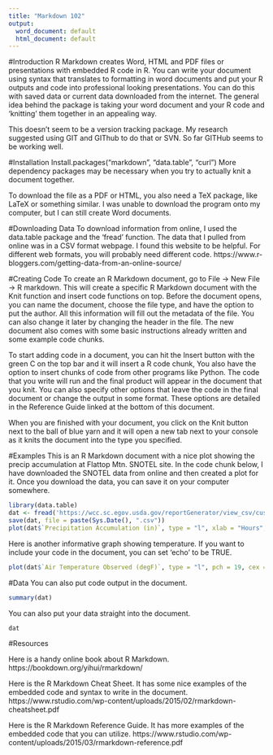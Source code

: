 ```yaml
---
title: "Markdown 102"
output:
  word_document: default
  html_document: default
---
```


#Introduction 
R Markdown creates Word, HTML and PDF files or presentations with embedded R code in R. You can write your document using syntax that translates to formatting in word documents and put your R outputs and code into professional looking presentations. You can do this with saved data or current data downloaded from the internet. The general idea behind the package is taking your word document and your R code and 'knitting' them together in an appealing way. 

This doesn't seem to be a version tracking package. My research suggested using GIT and GIThub to do that or SVN. So far GITHub seems to be working well. 

#Installation
Install.packages("markdown", "data.table", "curl")
More dependency packages may be necessary when you try to actually knit a document together. 

To download the file as a PDF or HTML, you also need a TeX package, like LaTeX or something similar. I was unable to download the program onto my computer, but I can still create Word documents. 


#Downloading Data
To download information from online, I used the data.table package and the 'fread' function. The data that I pulled from online was in a CSV format webpage. I found this website to be helpful. For different web formats, you will probably need different code. 
https://www.r-bloggers.com/getting-data-from-an-online-source/ 


#Creating Code 
To create an R Markdown document, go to File -> New File -> R markdown. This will create a specific R Markdown document with the Knit function and insert code functions on top. Before the document opens, you can name the document, choose the file type, and have the option to put the author. All this information will fill out the metadata of the file. You can also change it later by changing the header in the file. The new document also comes with some basic instructions already written and some example code chunks. 

To start adding code in a document, you can hit the Insert button with the green C on the top bar and it will insert a R code chunk, You also have the option to insert chunks of code from other programs like Python. The code that you write will run and the final product will appear in the document that you knit. You can also specify other options that leave the code in the final document or change the output in some format. These options are detailed in the Reference Guide linked at the bottom of this document. 

When you are finished with your document, you click on the Knit button next to the ball of blue yarn and it will open a new tab next to your console as it knits the document into the type you specified. 


#Examples 
This is an R Markdown document with a nice plot showing the precip accumulation at Flattop Mtn. SNOTEL site. In the code chunk below, I have downloaded the SNOTEL data from online and then created a plot for it. Once you download the data, you can save it on your computer somewhere.
```r
library(data.table)
dat <- fread('https://wcc.sc.egov.usda.gov/reportGenerator/view_csv/customSingleStationReport/hourly/482:MT:SNTL%7Cid=%22%22%7Cname/-167,0/WTEQ::value,SNWD::value,PREC::value,TOBS::value')
save(dat, file = paste(Sys.Date(), ".csv"))
plot(dat$`Precipitation Accumulation (in)`, type = "l", xlab = "Hours", ylab = "Precipitation Accumulation (in)")
```


Here is another informative graph showing temperature. If you want to include your code in the document, you can set 'echo' to be TRUE. 
```r
plot(dat$`Air Temperature Observed (degF)`, type = "l", pch = 19, cex = .5, xlab = "Hours", ylab = "Air Temp (degF)")
```



#Data
You can also put code output in the document. 
```r
summary(dat)
```

You can also put your data straight into the document. 
```r
dat
```



#Resources

Here is a handy online book about R Markdown. 
https://bookdown.org/yihui/rmarkdown/

Here is the R Markdown Cheat Sheet. It has some nice examples of the embedded code and syntax to write in the document. 
https://www.rstudio.com/wp-content/uploads/2015/02/rmarkdown-cheatsheet.pdf

Here is the R Markdown Reference Guide. It has more examples of the embedded code that you can utilize.
https://www.rstudio.com/wp-content/uploads/2015/03/rmarkdown-reference.pdf
